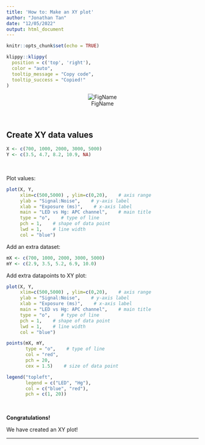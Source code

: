 ```yaml
---
title: 'How to: Make an XY plot'
author: "Jonathan Tan"
date: "12/05/2022"
output: html_document
---
```


```r
knitr::opts_chunk$set(echo = TRUE)
```

```r
klippy::klippy(
  position = c('top', 'right'),
  color = "auto",
  tooltip_message = "Copy code",
  tooltip_success = "Copied!"
)
```

<center>
![FigName](../plots/XY_plot.jpeg)
</center>

<br>

## Create XY data values

```r
X <- c(700, 1000, 2000, 3000, 5000)
Y <- c(3.5, 4.7, 8.2, 10.9, NA)
```

<br>

Plot values:
```r
plot(X, Y, 
     xlim=c(500,5000) , ylim=c(0,20),    # axis range
     ylab = "Signal:Noise",    # y-axis label
     xlab = "Exposure (ms)",    # x-axis label
     main = "LED vs Hg: APC channel",    # main title
     type = "o",    # type of line
     pch = 1,    # shape of data point
     lwd = 1,    # line width
     col = "blue")
```

Add an extra dataset:
```r
mX <- c(700, 1000, 2000, 3000, 5000)
mY <- c(2.9, 3.5, 5.2, 6.9, 10.0)
```

Add extra datapoints to XY plot:
```r
plot(X, Y, 
     xlim=c(500,5000) , ylim=c(0,20),    # axis range
     ylab = "Signal:Noise",    # y-axis label
     xlab = "Exposure (ms)",    # x-axis label
     main = "LED vs Hg: APC channel",    # main title
     type = "o",    # type of line
     pch = 1,    # shape of data point
     lwd = 1,    # line width
     col = "blue")

points(mX, mY,
       type = "o",    # type of line
       col = "red",
       pch = 20,
       cex = 1.5)    # size of data point

legend("topleft",
       legend = c("LED", "Hg"),
       col = c("blue", "red"),
       pch = c(1, 20))
```

<br>

**Congratulations!**

We have created an XY plot!

***




